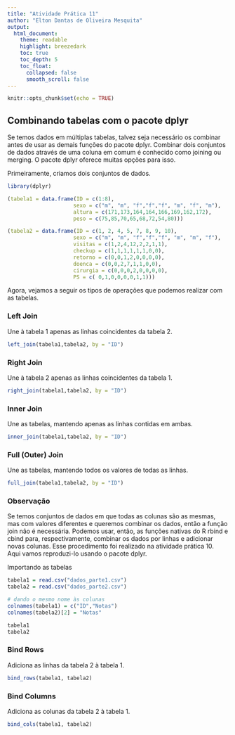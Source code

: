 ```yaml
---
title: "Atividade Prática 11"
author: "Elton Dantas de Oliveira Mesquita"
output:
  html_document:
    theme: readable
    highlight: breezedark
    toc: true
    toc_depth: 5
    toc_float:
      collapsed: false
      smooth_scroll: false
---
```


```r
knitr::opts_chunk$set(echo = TRUE)
```

## Combinando tabelas com o pacote dplyr

Se temos dados em múltiplas tabelas, talvez seja necessário os combinar antes
de usar as demais funções do pacote dplyr. Combinar dois conjuntos de dados
através de uma coluna em comum é conhecido como joining ou merging. O pacote
dplyr oferece muitas opções para isso.

Primeiramente, criamos dois conjuntos de dados.

```r
library(dplyr)

(tabela1 = data.frame(ID = c(1:8),
                     sexo = c("m", "m", "f","f","f", "m", "f", "m"),
                     altura = c(171,173,164,164,166,169,162,172),
                     peso = c(75,85,70,65,68,72,54,80)))

(tabela2 = data.frame(ID = c(1, 2, 4, 5, 7, 8, 9, 10),
                     sexo = c("m", "m", "f","f","f", "m", "m", "f"),
                     visitas = c(1,2,4,12,2,2,1,1),
                     checkup = c(1,1,1,1,1,1,0,0),
                     retorno = c(0,0,1,2,0,0,0,0),
                     doenca = c(0,0,2,7,1,1,0,0),
                     cirurgia = c(0,0,0,2,0,0,0,0),
                     PS = c( 0,1,0,0,0,0,1,1)))
```

Agora, vejamos a seguir os tipos de operações que podemos realizar com as tabelas.


### Left Join

Une à tabela 1 apenas as linhas coincidentes da tabela 2.

```r
left_join(tabela1,tabela2, by = "ID")
```

### Right Join

Une à tabela 2 apenas as linhas coincidentes da tabela 1.

```r
right_join(tabela1,tabela2, by = "ID")
```


### Inner Join

Une as tabelas, mantendo apenas as linhas contidas em ambas.

```r
inner_join(tabela1,tabela2, by = "ID")
```


### Full (Outer) Join

Une as tabelas, mantendo todos os valores de todas as linhas.

```r
full_join(tabela1,tabela2, by = "ID")
```

### Observação

Se temos conjuntos de dados em que todas as colunas são as mesmas,
mas com valores diferentes e queremos combinar os dados, então a função join
não é necessária. Podemos usar, então, as funções nativas do R rbind e cbind
para, respectivamente, combinar os dados por linhas e adicionar novas colunas.
Esse procedimento foi realizado na atividade prática 10. Aqui vamos reproduzi-lo
usando o pacote dplyr.

Importando as tabelas

```r
tabela1 = read.csv("dados_parte1.csv")
tabela2 = read.csv("dados_parte2.csv")

# dando o mesmo nome às colunas
colnames(tabela1) = c("ID","Notas")
colnames(tabela2)[2] = "Notas"

tabela1
tabela2
```


### Bind Rows

Adiciona as linhas da tabela 2 à tabela 1.

```r
bind_rows(tabela1, tabela2)
```

### Bind Columns

Adiciona as colunas da tabela 2 à tabela 1.

```r
bind_cols(tabela1, tabela2)
```
